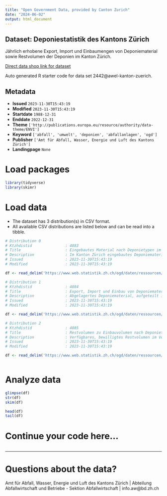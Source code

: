 ```yaml
---
title: "Open Government Data, provided by Canton Zurich"
date: "2024-06-02"
output: html_document
---
```


## Dataset: Deponiestatistik des Kantons Zürich

Jährlich erhobene Export, Import und Einbaumengen von Deponiematerial sowie Restvolumen der Deponien im Kanton Zürich.

[Direct data shop link for dataset](https://www.zh.ch/de/politik-staat/statistik-daten/datenkatalog.html#/datasets/2442@awel-kanton-zuerich)

Auto generated R starter code for data set 2442@awel-kanton-zuerich.

## Metadata

- **Issued** `2023-11-30T15:43:19`
- **Modified** `2023-11-30T15:43:19`
- **Startdate** `1988-12-31`
- **Enddate** `2022-12-31`
- **Theme** `['http://publications.europa.eu/resource/authority/data-theme/ENVI']`
- **Keyword** `['abfall', 'umwelt', 'deponien', 'abfallanlagen', 'ogd']`
- **Publisher** `['Amt für Abfall, Wasser, Energie und Luft des Kantons Zürich']`
- **Landingpage** `None`


# Load packages

```r

library(tidyverse)
library(skimr)

```

# Load data

-   The dataset has 3 distribution(s) in CSV format.
-   All available CSV distributions are listed below and can be read into a tibble.

```r

# Distribution 0
# Ktzhdistid               : 4883
# Title                    : Eingebautes Material nach Deponietypen im Kanton Zürich
# Description              : Im Kanton Zürich eingebautes Deponiematerial, ausgewertet nach Deponietypen. Daten aus Jahresberichten der Deponien.
# Issued                   : 2023-11-30T15:43:19
# Modified                 : 2023-11-30T15:43:19

df <- read_delim('https://www.web.statistik.zh.ch/ogd/daten/ressourcen/KTZH_00002442_00004883.csv')

# Distribution 1
# Ktzhdistid               : 4884
# Title                    : Export, Import und Einbau von Deponiematerial im Kanton Zürich
# Description              : Abgelagertes Deponiematerial, aufgeteilt in drei Kategorien: 1. im Kanton Zürich abgelagert, 2. aus anderen Kantonen/Ausland importiert und im Kanton abgelagert, 3. in andere Kantone/Ausland exportiert und abgelagert. Daten vom E-Government Portals des BAFU.
# Issued                   : 2023-11-30T15:43:19
# Modified                 : 2023-11-30T15:43:19

df <- read_delim('https://www.web.statistik.zh.ch/ogd/daten/ressourcen/KTZH_00002442_00004884.csv')

# Distribution 2
# Ktzhdistid               : 4885
# Title                    : Restvolumen zu Einbauvolumen nach Deponietypen im Kanton Zürich
# Description              : Verfügbares, bewilligtes Restvolumen im Verhältnis zum jährlichen Einbauvolumen der Zürcher Deponien. Daten aus Jahresberichten der Deponien.
# Issued                   : 2023-11-30T15:43:19
# Modified                 : 2023-11-30T15:43:19

df <- read_delim('https://www.web.statistik.zh.ch/ogd/daten/ressourcen/KTZH_00002442_00004885.csv')



```

# Analyze data

```r

glimpse(df)
str(df)
skim(df)

head(df)
tail(df)

```

# Continue your code here...

```r

```

------------------------------------------------------------------------

# Questions about the data?

Amt für Abfall, Wasser, Energie und Luft des Kantons Zürich | Abteilung Abfallwirtschaft und Betriebe - Sektion Abfallwirtschaft | info.aw@bd.zh.ch
